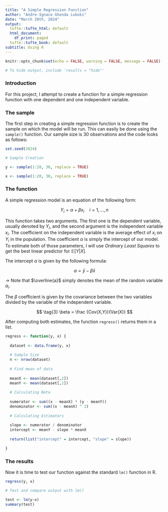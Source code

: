 ```yaml
---
title: "A Simple Regression Function"
author: "Andre-Ignace Ghonda Lukoki"
date: "March 20th, 2024"
output:
  tufte::tufte_html: default
  html_document:
    df_print: paged
  tufte::tufte_book: default
subtitle: Using R
---
```


```r
knitr::opts_chunk$set(echo = FALSE, warning = FALSE, message = FALSE)

# To hide output, include 'results = "hide"'
```

### Introduction

For this project, I attempt to create a function for a simple regression function with one dependent and one independent variable. 

### The sample

The first step in creating a simple regression function is to create the sample on which the model will be run. This can easily be done using the ```sample()``` function. Our sample size is 30 observations and the code looks as follows:

```r

set.seed(2024)

# Sample Creation

y <- sample(1:20, 30, replace = TRUE)

x <- sample(1:20, 30, replace = TRUE)

```

### The function

A simple regression model is an equation of the following form:

$$
\tag{1}
Y_{i} = \alpha + \beta x_{i} \quad i = 1, \dots, n
$$

This function takes two arguments. The first one is the dependent variable, usually denoted by $Y_{i}$, and the second argument is the independent variable $x_{i}$. The coefficient on the independent variable is the average effect of $x_{i}$ on $Y_{i}$ in the population. The coefficient $\alpha$ is simply the intercept of our model. To estimate both of those parameters, I will use *Ordinary Least Squares* to get the best linear predictor for $\mathbb{E}[Y|X]$.

The intercept $\alpha$ is given by the following formula:

$$
\tag{2}
\alpha = \bar{y} - \beta \bar{x}
$$

$\rightarrow$ Note that $\overline{a}$ simply denotes the mean of the random variable $a_{i}$.

The $\beta$ coefficient is given by the covariance between the two variables divided by the variable of the independent variable.

$$
\tag{3}
\beta = \frac {Cov(X,Y)}{Var(X)} 
$$

After computing both estimates, the function ```regress()``` returns them in a list. 

```r

regress <- function(y, x) {
  
  dataset <- data.frame(y, x)
  
  # Sample Size
  n <- nrow(dataset)
  
  # Find mean of data
  
  meanX <- mean(dataset[,2])
  meanY <- mean(dataset[,1])
  
  # Calculating Beta 
  
  numerator <- sum((x - meanX) * (y - meanY))
  denominator <- sum((x - meanX) ^ 2) 
  
  # Calculating Estimators 
  
  slope <- numerator / denominator
  intercept <- meanY - slope * meanX 
  
  return(list("intercept" = intercept, "slope" = slope))

}

```

### The results

Now it is time to test our function against the standard ```lm()``` function in R.

```r

regress(y, x)

# Test and compare output with lm()

test <- lm(y~x)
summary(test)

``` 


